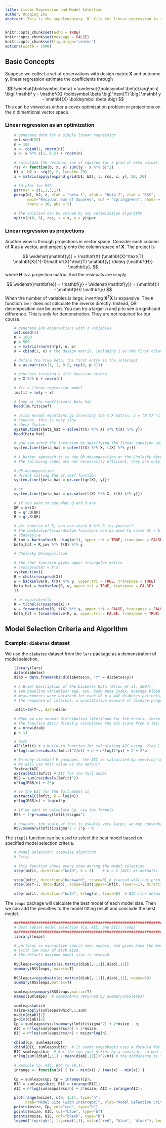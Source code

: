 ```yaml
---
title: Linear Regression and Model Selection
author: Ruoqing Zhu
abstract: This is the supplementary `R` file for linear regression in the lecture note "LinearReg".
---
```


```r
knitr::opts_chunk$set(echo = TRUE)
knitr::opts_chunk$set(message = FALSE)
knitr::opts_chunk$set(fig.align='center')
options(width = 1000)
```

## Basic Concepts

Suppose we collect a set of observations with design matrix $\mathbf{X}$ and outcome $\mathbf{y}$, linear regression estimate the coefficients through 

$$ \widehat{\boldsymbol \beta} = \underset{\boldsymbol \beta}{\arg\min} \big( \mathbf y - \mathbf{X} \boldsymbol \beta \big)^\text{T} \big( \mathbf y - \mathbf{X} \boldsymbol \beta \big) $$
This can be viewed as either a covex optimization problem or projections on the $n$ dimentional vector space. 

### Linear regression as an optimization

```r
    # generate data for a simple linear regression 
    set.seed(20)
    n = 100
    x <- cbind(1, rnorm(n))
    y <- x %*% c(1, 0.5) + rnorm(n)
    
    # calculate the residual sum of squares for a grid of beta values
    rss <- function(b, x, y) sum((y - x %*% b)^2)
    b1 <- b2 <- seq(0, 2, length= 20)
    z = matrix(apply(expand.grid(b1, b2), 1, rss, x, y), 20, 20)
    
    # 3d plot for RSS
    par(mar = c(1,1,3,1))
    persp(b1, b2, z, xlab = "beta 1", ylab = "beta 2", zlab = "RSS",
          main="Residual Sum of Squares", col = "springgreen", shade = 0.6,
          theta = 30, phi = 5)
    
    # The solution can be solved by any optimization algorithm 
    optim(c(0, 0), rss, x = x, y = y)$par
```

### Linear regression as projections

Another view is through projections in vector space. Consider each column of $\mathbf{X}$ as a vector, and project $\mathbf{y}$ onto the column space of $\mathbf{X}$. The project is 

$$ \widehat{\mathbf{y}} = \mathbf{X} (\mathbf{X}^\text{T} \mathbf{X})^{-1}\mathbf{X}^\text{T} \mathbf{y} \doteq {\mathbf{H}} \mathbf{y}, $$
where $\mathbf{H}$ is a projection matrix. And the residuals are simply 

$$ \widehat{\mathbf{e}} = \mathbf{y} - \widehat{\mathbf{y}} = (\mathbf{I} - \mathbf{H}) \mathbf{y} $$
When the number of variables is large, inverting $\mathbf{X}^\text{T} \mathbf{X}$ is expansive. The `R` function `lm()` does not calculate the inverse directly. Instead, QR decomposition can be used. You can try a larger $n$ and $p$ to see a significant difference. This is only for demonstration. They are not required for our course. 

```r
    # generate 100 observations with 3 variables
    set.seed(1)
    n = 1000
    p = 500
    x = matrix(rnorm(n*p), n, p)
    X = cbind(1, x) # the design matrix, including 1 as the first column
    
    # define the true beta, the first entry is the intercept
    b = as.matrix(c(1, 1, 0.5, rep(0, p-2))) 
    
    # generate training y with Gaussian errors
    y = X %*% b + rnorm(n)
    
    # fit a linear regression model 
    lm.fit = lm(y ~ x)
    
    # look at the coefficients beta hat
    head(lm.fit$coef)
    
    # using normal equations by inverting the X'X matrix: b = (X'X)^-1 X'y 
    # however, this is very slow
    # check ?solve
    system.time({beta_hat = solve(t(X) %*% X) %*% t(X) %*% y})
    head(beta_hat)
    
    # you can avoid the inversion by specifying the linear equation system X'X b = X'y 
    system.time({beta_hat = solve(t(X) %*% X, t(X) %*% y)})    
    
    # A better approach is to use QR decomposition or the Cholesky decomposition 
    # The following codes are not necessarily efficient, they are only for demonstration purpose
    
    # QR decomposition
    # direct calling the qr.coef function
    system.time({beta_hat = qr.coef(qr(X), y)})
    
    # or 
    system.time({beta_hat = qr.solve(t(X) %*% X, t(X) %*% y)})
    
    # if you want to see what Q and R are
    QR = qr(X)
    Q = qr.Q(QR)
    R = qr.R(QR)
    
    # get inverse of R, you can check R %*% R_inv yourself
    # the backsolve/forwardsolve functions can be used to solve AX = b for upper/lower triangular matrix A 
    # ?backsolve
    R_inv = backsolve(R, diag(p+1), upper.tri = TRUE, transpose = FALSE)
    beta_hat = R_inv %*% t(Q) %*% y
    
    # Cholesky Decomposition 
    
    # the chol function gives upper triangular matrix
    # crossprod(X) = X'X
    system.time({
    R = chol(crossprod(X))
    w = backsolve(R, t(X) %*% y, upper.tri = TRUE, transpose = TRUE)
    beta_hat = backsolve(R, w, upper.tri = TRUE, transpose = FALSE)
    })
    
    # or equivalently 
    R = t(chol(crossprod(X)))
    w = forwardsolve(R, t(X) %*% y, upper.tri = FALSE, transpose = FALSE)
    beta_hat = forwardsolve(R, w, upper.tri = FALSE, transpose = TRUE) # the transpose = TRUE means that we are solving for R'b = w instead of Rb = w 
```

## Model Selection Criteria and Algorithm

### Example: `diabetes` dataset

We use the `diabetes` dataset from the `lars` package as a demonstration of model selection. 

```r
    library(lars)
    data(diabetes)
    diab = data.frame(cbind(diabetes$x, "Y" = diabetes$y))
    
    # A Brief Description of the Diabetes Data (Efron et al, 2004):
    # Ten baseline variables: age, sex, body mass index, average blood pressure, and six blood serum
    # measurements were obtained for each of n = 442 diabetes patients, as well as
    # the response of interest, a quantitative measure of disease progression one year after baseline 
    
    lmfit=lm(Y~., data=diab)
    
    # When we use normal distribution likelihood for the errors, there are 12 parameters
    # The function AIC() directly calculates the AIC score from a lm() fitted model 
    n = nrow(diab)
    p = 11

    # ?AIC
    AIC(lmfit) # a build-in function for calculating AIC using -2log likelihood
    n*log(sum(residuals(lmfit)^2/n)) + n + n*log(2*pi) + 2 + 2*p

    # In many standard R packages, the AIC is calculated by removing some constants from the likelihood 
    # We will use this value as the default
    ?extractAIC
    extractAIC(lmfit) # AIC for the full model
    RSS = sum(residuals(lmfit)^2)
    n*log(RSS/n) + 2*p

    # so the BIC for the full model is 
    extractAIC(lmfit, k = log(n))
    n*log(RSS/n) + log(n)*p
    
    # if we want to calculate Cp, use the formula
    RSS + 2*p*summary(lmfit)$sigma^2
    
    # however, the scale of this is usually very large, we may consider the following version
    RSS/summary(lmfit)$sigma^2 + 2*p - n
```

The `step()` function can be used to select the best model based on specified model selection criteria. 

```r
    # Model selection: stepwise algorithm 
    # ?step
    
    # this function shows every step during the model selection 
    step(lmfit, direction="both", k = 2)    # k = 2 (AIC) is default; 
    
    step(lmfit, direction="backward", trace=0) # trace=0 will not print intermediate results
    step(lm(Y~1, data=diab), scope=list(upper=lmfit, lower=~1), direction="forward", trace=0)
    
    step(lmfit, direction="both", k=log(n), trace=0)  # BIC (the default value for k=2, which corresponds to AIC)
```

The `leaps` package will calculate the best model of each model size. Then we can add the penalties to the model fitting result and conclude the best model. 

```r
    ##########################################################################
    # Best subset model selection (Cp, AIC, and BIC): leaps 
    ##########################################################################
    library(leaps)
    
    # performs an exhaustive search over models, and gives back the best model 
    # (with low RSS) of each size.
    # the default maximum model size is nvmax=8
    
    RSSleaps=regsubsets(as.matrix(diab[,-11]),diab[,11])
    summary(RSSleaps, matrix=T)
    
    RSSleaps=regsubsets(as.matrix(diab[,-11]),diab[,11], nvmax=10)
    summary(RSSleaps,matrix=T)
    
    sumleaps=summary(RSSleaps,matrix=T)
    names(sumleaps)  # components returned by summary(RSSleaps)
    
    sumleaps$which
    msize=apply(sumleaps$which,1,sum)
    n=dim(diab)[1]
    p=dim(diab)[2]
    Cp = sumleaps$rss/(summary(lmfit)$sigma^2) + 2*msize - n;
    AIC = n*log(sumleaps$rss/n) + 2*msize;
    BIC = n*log(sumleaps$rss/n) + msize*log(n);
    
    cbind(Cp, sumleaps$cp)
    cbind(BIC, sumleaps$bic)  # It seems regsubsets uses a formula for BIC different from the one we used. 
    BIC-sumleaps$bic  # But the two just differ by a constant, so won't affect the model selection result. 
    n*log(sum((diab[,11] - mean(diab[,11]))^2/n)) # the difference is the score of an intercept model
    
    # Rescale Cp, AIC, BIC to (0,1).
    inrange <- function(x) { (x - min(x)) / (max(x) - min(x)) }
    
    Cp = sumleaps$cp; Cp = inrange(Cp);
    BIC = sumleaps$bic; BIC = inrange(BIC);
    AIC = n*log(sumleaps$rss/n) + 2*msize; AIC = inrange(AIC);
    
    plot(range(msize), c(0, 1.1), type="n", 
         xlab="Model Size (with Intercept)", ylab="Model Selection Criteria")
    points(msize, Cp, col="red", type="b")
    points(msize, AIC, col="blue", type="b")
    points(msize, BIC, col="black", type="b")
    legend("topright", lty=rep(1,3), col=c("red", "blue", "black"), legend=c("Cp", "AIC", "BIC"))
```

